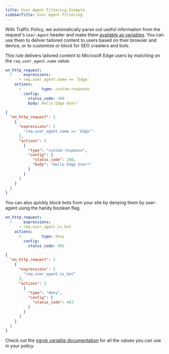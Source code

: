 ```yaml
---
title: User Agent Filtering Example
sidebarTitle: User Agent Filtering
---
```




With Traffic Policy, we automatically parse out useful information from the request's `User-Agent` header and make them [available as variables](/traffic-policy/variables/req/#requser_agentname). You can use them to deliver tailored content to users based on their browser and device, or to customize or block for SEO crawlers and bots.

This rule delivers tailored content to Microsoft Edge users by matching on the `req.user_agent.name` value.

<CodeGroup>

```yaml policy.yml
on_http_request:
  -     expressions:
      - req.user_agent.name == 'Edge'
    actions:
      -         type: custom-response
        config:
          status_code: 200
          body: Hello Edge User!
```

```json policy.json
{
  "on_http_request": [
    {
      "expressions": [
        "req.user_agent.name == 'Edge'"
      ],
      "actions": [
        {
          "type": "custom-response",
          "config": {
            "status_code": 200,
            "body": "Hello Edge User!"
          }
        }
      ]
    }
  ]
}
```

</CodeGroup>

You can also quickly block bots from your site by denying them by user-agent using the handy boolean flag.

<CodeGroup>

```yaml policy.yml
on_http_request:
  -     expressions:
      - req.user_agent.is_bot
    actions:
      -         type: deny
        config:
          status_code: 403
```

```json policy.json
{
  "on_http_request": [
    {
      "expressions": [
        "req.user_agent.is_bot"
      ],
      "actions": [
        {
          "type": "deny",
          "config": {
            "status_code": 403
          }
        }
      ]
    }
  ]
}
```

</CodeGroup>

Check out the [ngrok variable documentation](/traffic-policy/variables/req/#requser_agentname) for all the values you can use in your policy.
